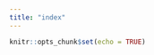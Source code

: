 ---
title: "index"
---

```{r setup, include=FALSE}
knitr::opts_chunk$set(echo = TRUE)
```


```{r cars}

```
